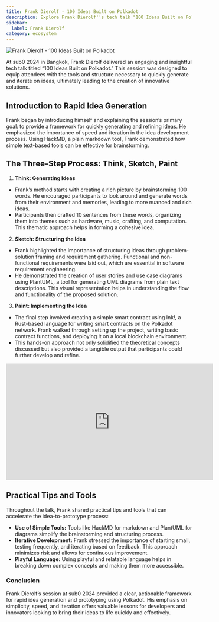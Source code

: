 ```yaml
---
title: Frank Dierolf - 100 Ideas Built on Polkadot
description: Explore Frank Dierolf''s tech talk "100 Ideas Built on Polkadot" at sub0 2024, offering rapid idea generation and prototyping techniques
sidebar:
  label: Frank Dierolf
category: ecosystem
---
```



<Image src={coverImage} alt="Frank Dierolf - 100 Ideas Built on Polkadot" />


At sub0 2024 in Bangkok, Frank Dierolf delivered an engaging and insightful tech talk titled “100 Ideas Built on Polkadot.” This session was designed to equip attendees with the tools and structure necessary to quickly generate and iterate on ideas, ultimately leading to the creation of innovative solutions.

Introduction to Rapid Idea Generation
-------------------------------------

Frank began by introducing himself and explaining the session’s primary goal: to provide a framework for quickly generating and refining ideas. He emphasized the importance of speed and iteration in the idea development process. Using HackMD, a plain markdown tool, Frank demonstrated how simple text-based tools can be effective for brainstorming.


The Three-Step Process: Think, Sketch, Paint
--------------------------------------------

1. **Think: Generating Ideas**
  - Frank’s method starts with creating a rich picture by brainstorming 100 words. He encouraged participants to look around and generate words from their environment and memories, leading to more nuanced and rich ideas.
  - Participants then crafted 10 sentences from these words, organizing them into themes such as hardware, music, crafting, and computation. This thematic approach helps in forming a cohesive idea.
2. **Sketch: Structuring the Idea**
  - Frank highlighted the importance of structuring ideas through problem-solution framing and requirement gathering. Functional and non-functional requirements were laid out, which are essential in software requirement engineering.
  - He demonstrated the creation of user stories and use case diagrams using PlantUML, a tool for generating UML diagrams from plain text descriptions. This visual representation helps in understanding the flow and functionality of the proposed solution.
3. **Paint: Implementing the Idea**
  - The final step involved creating a simple smart contract using Ink!, a Rust-based language for writing smart contracts on the Polkadot network. Frank walked through setting up the project, writing basic contract functions, and deploying it on a local blockchain environment.
  - This hands-on approach not only solidified the theoretical concepts discussed but also provided a tangible output that participants could further develop and refine.

<iframe allowfullscreen="allowfullscreen" frameborder="0" height="315" src="https://www.youtube.com/embed/KBct45toyLA?si=YWDb74EuN99ylX5p" title="YouTube video player" width="560"></iframe>

Practical Tips and Tools
------------------------

Throughout the talk, Frank shared practical tips and tools that can accelerate the idea-to-prototype process:

- **Use of Simple Tools:** Tools like HackMD for markdown and PlantUML for diagrams simplify the brainstorming and structuring process.
- **Iterative Development:** Frank stressed the importance of starting small, testing frequently, and iterating based on feedback. This approach minimizes risk and allows for continuous improvement.
- **Playful Language:** Using playful and relatable language helps in breaking down complex concepts and making them more accessible.

### Conclusion

Frank Dierolf’s session at sub0 2024 provided a clear, actionable framework for rapid idea generation and prototyping using Polkadot. His emphasis on simplicity, speed, and iteration offers valuable lessons for developers and innovators looking to bring their ideas to life quickly and effectively.